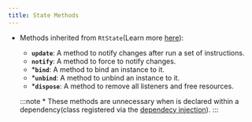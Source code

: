 ```yaml
---
title: State Methods
---
```



- Methods inherited from <HT>`RtState`</HT>(Learn more [here](/reactter/core_concepts/state_management/#state-methods)):
  - <HM>**`update`**</HM>: A method to notify changes after run a set of instructions.
  - <HM>**`notify`**</HM>: A method to force to notify changes.
  - <HN>*</HN><HM>**`bind`**</HM>: A method to bind an instance to it.
  - <HN>*</HN><HM>**`unbind`**</HM>: A method to unbind an instance to it.
  - <HN>*</HN><HM>**`dispose`**</HM>: A method to remove all listeners and free resources.

  :::note
  <HN>*</HN> These methods are unnecessary when is declared within a dependency(class registered via the [dependecy injection](/reactter/core_concepts/dependency_injection)).
  :::
